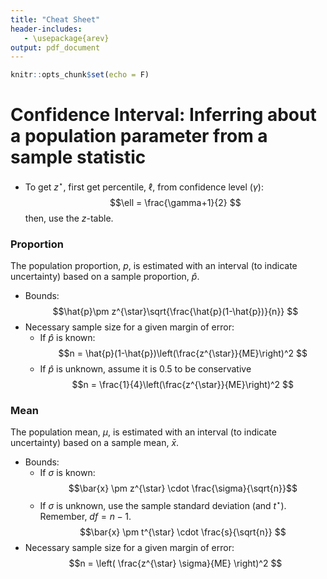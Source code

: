 ```yaml
---
title: "Cheat Sheet"
header-includes:
   - \usepackage{arev}
output: pdf_document
---
```


```r
knitr::opts_chunk$set(echo = F)
```

\thispagestyle{empty} 

# Confidence Interval: Inferring about a population parameter from a sample statistic
* To get $z^{\star}$, first get percentile, $\ell$, from confidence level ($\gamma$):
$$\ell = \frac{\gamma+1}{2} $$
then, use the $z$-table.

### Proportion

The population proportion, $p$, is estimated with an interval (to indicate uncertainty) based on a sample proportion, $\hat{p}$.

* Bounds:
$$\hat{p}\pm z^{\star}\sqrt{\frac{\hat{p}(1-\hat{p})}{n}} $$
* Necessary sample size for a given margin of error:  
    * If $\hat{p}$ is known:
      $$n = \hat{p}(1-\hat{p})\left(\frac{z^{\star}}{ME}\right)^2 $$
    * If $\hat{p}$ is unknown, assume it is 0.5 to be conservative
      $$n = \frac{1}{4}\left(\frac{z^{\star}}{ME}\right)^2 $$

### Mean

The population mean, $\mu$, is estimated with an interval (to indicate uncertainty) based on a sample mean, $\bar{x}$.

* Bounds:
    * If $\sigma$ is known:
      $$\bar{x} \pm z^{\star} \cdot \frac{\sigma}{\sqrt{n}}$$
    * If $\sigma$ is unknown, use the sample standard deviation (and $t^{\star}$). Remember, $df = n-1$.
      $$\bar{x} \pm t^{\star} \cdot \frac{s}{\sqrt{n}} $$
* Necessary sample size for a given margin of error:
$$n = \left( \frac{z^{\star} \sigma}{ME} \right)^2 $$




